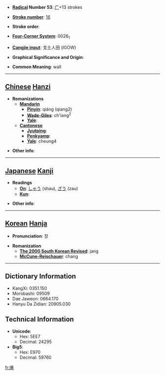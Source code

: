 * '''[[Wiktionary:Chinese radical index| Radical]] Number 53''': [[Wiktionary:Chinese radical index 广|广]]+13 strokes

* '''[[Wiktionary:Chinese total strokes index|Stroke number]]''': [[Wiktionary:Chinese total strokes index 16|16]]

* '''Stroke order''': 

* '''[[Wiktionary:Chinese four corner index|Four-Corner System]]''': 0026<sub>1</sub>

* '''[[Wiktionary:Chinese Cangjie index|Cangjie input]]''': 戈土人田 (IGOW)

* '''Graphical Significance and Origin''': 

* '''Common Meaning''': wall

----

== [[Chinese]] [[Hanzi]] ==

* '''Romanizations'''
** '''[[Mandarin]]'''
*** '''[[Pinyin]]''': qiáng (qiang2)
*** '''[[Wade-Giles]]''': ch'iang<sup>2</sup>
*** '''[[Yale]]''': 
** '''[[Cantonese]]'''
*** '''[[Jyutping]]''':
*** '''[[Penkyamp]]''': 
*** '''[[Yale]]''': cheung4

* '''Other info''': 

----

== [[Japanese]] [[Kanji]] ==

* '''Readings'''
** '''[[On]]''': [[しゃう]] (shau), [[ざう]] (zau)
** '''[[Kun]]''': 

* '''Other info''':  

----

== [[Korean]] [[Hanja]] ==

* '''Pronunciation''': 장

* '''Romanization'''
** '''[[The 2000 South Korean Revised Romanization|The 2000 South Korean Revised]]''': jang
** '''[[McCune-Reischauer]]''': chang

----

== Dictionary Information ==

* KangXi: 0351.150
* Morobashi: 09509
* Dae Jaweon: 0664.170
* Hanyu Da Zidian: 20905.030

== Technical Information ==

* '''Unicode''':
** Hex: 5EE7
** Decimal: 24295
* '''Big5''':
** Hex: E970
** Decimal: 59760

[[fr:廧]]